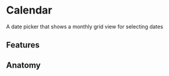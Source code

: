 
# Calendar
A date picker that shows a monthly grid view for selecting dates

<Showcase name="interactive" />

## Features

<Features api={api} />

## Anatomy

<AnatomyTable api={api} />

<APITable api={api} />